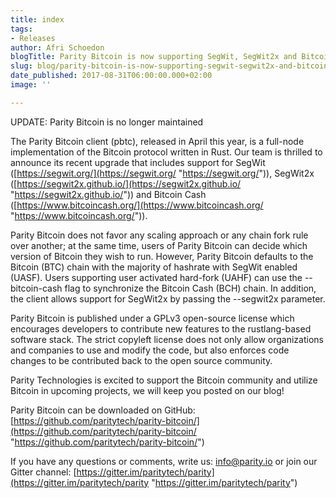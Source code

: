 ```yaml
---
title: index
tags:
- Releases
author: Afri Schoedon
blogTitle: Parity Bitcoin is now supporting SegWit, SegWit2x and Bitcoin Cash
slug: blog/parity-bitcoin-is-now-supporting-segwit-segwit2x-and-bitcoin-cash
date_published: 2017-08-31T06:00:00.000+02:00
image: ''

---
```

UPDATE: Parity Bitcoin is no longer maintained  
  
The Parity Bitcoin client (pbtc), released in April this year, is a full-node implementation of the Bitcoin protocol written in Rust. Our team is thrilled to announce its recent upgrade that includes support for SegWit ([https://segwit.org/](https://segwit.org/ "https://segwit.org/")), SegWit2x ([https://segwit2x.github.io/](https://segwit2x.github.io/ "https://segwit2x.github.io/")) and Bitcoin Cash ([https://www.bitcoincash.org/](https://www.bitcoincash.org/ "https://www.bitcoincash.org/")).

Parity Bitcoin does not favor any scaling approach or any chain fork rule over another; at the same time, users of Parity Bitcoin can decide which version of Bitcoin they wish to run. However, Parity Bitcoin defaults to the Bitcoin (BTC) chain with the majority of hashrate with SegWit enabled (UASF). Users supporting user activated hard-fork (UAHF) can use the --bitcoin-cash flag to synchronize the Bitcoin Cash (BCH) chain. In addition, the client allows support for SegWit2x by passing the --segwit2x parameter.

Parity Bitcoin is published under a GPLv3 open-source license which encourages developers to contribute new features to the rustlang-based software stack. The strict copyleft license does not only allow organizations and companies to use and modify the code, but also enforces code changes to be contributed back to the open source community.

Parity Technologies is excited to support the Bitcoin community and utilize Bitcoin in upcoming projects, we will keep you posted on our blog!

Parity Bitcoin can be downloaded on GitHub: [https://github.com/paritytech/parity-bitcoin/](https://github.com/paritytech/parity-bitcoin/ "https://github.com/paritytech/parity-bitcoin/")

If you have any questions or comments, write us: [info@parity.io](mailto:info@parity.io) or join our Gitter channel: [https://gitter.im/paritytech/parity](https://gitter.im/paritytech/parity "https://gitter.im/paritytech/parity")
